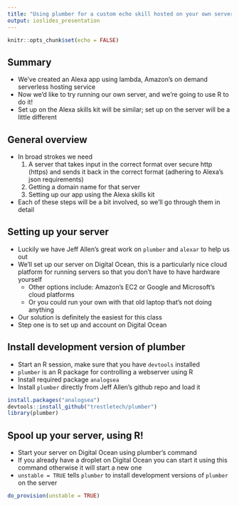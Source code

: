 ```yaml
---
title: "Using plumber for a custom echo skill hosted on your own server"
output: ioslides_presentation
---
```


```r
knitr::opts_chunk$set(echo = FALSE)
```

## Summary

- We've created an Alexa app using lambda, Amazon's on demand serverless hosting service
- Now we'd like to try running our own server, and we're going to use R to do it!
- Set up on the Alexa skills kit will be similar; set up on the server will
be a little different

## General overview
- In broad strokes we need
  1. A server that takes input in the correct format over secure http (https) and sends it back in the correct format (adhering to Alexa's json requirements)
  2. Getting a domain name for that server
  3. Setting up our app using the Alexa skills kit
- Each of these steps will be a bit involved, so we'll go through them in detail

## Setting up your server
- Luckily we have Jeff Allen's great work on `plumber` and `alexar` to help us out
- We'll set up our server on Digital Ocean, this is a particularly nice 
cloud platform for running servers so that you don't have to have hardware yourself
  - Other options include: Amazon's EC2 or Google and Microsoft's cloud platforms
  - Or you could run your own with that old laptop that's not doing anything
- Our solution is definitely the easiest for this class
- Step one is to set up and account on Digital Ocean

## Install development version of plumber
- Start an R session, make sure that you have `devtools` installed
- `plumber` is an R package for controlling a webserver using R
- Install required package `analogsea`
- Install `plumber` directly from Jeff Allen's github repo and load it

```r
install.packages("analogsea")
devtools::install_github("trestletech/plumber")
library(plumber)
```

## Spool up your server, using R!
- Start your server on Digital Ocean using plumber's command
- If you already have a droplet on Digital Ocean you can start it using
this command otherwise it will start a new one
- `unstable = TRUE` tells `plumber` to install development versions of `plumber` on the server

```r
do_provision(unstable = TRUE)

```